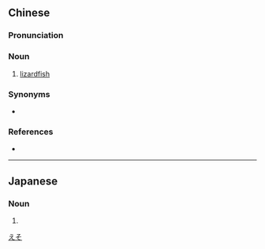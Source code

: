 ==Chinese==
{{zh-forms|s=狗母鱼|type=21}}

===Pronunciation===
{{zh-pron
|m=gǒumǔyú
|c=gau2 mou5 jyu4-2
|mn=káu-bó-hî/káu-bó-hû/káu-bú-hî/káu-bú-hû
|cat=n
}}

===Noun===
{{zh-noun}}

# [[lizardfish]]

===Synonyms===
*{{zh-l|大頭狗母}}

===References===
*{{thcwd|4356}}

{{zh-cat|Fish}}

----

==Japanese==
{{ja-kanjitab|yomi=irr|sort=えそ}}

===Noun===
{{ja-noun|えそ|エソ}}

# {{alternative spelling of|鱛|lang=ja}}

[[Category:ja:Fish|えそ]]